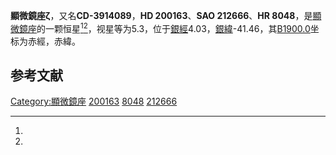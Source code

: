 {{Starbox begin
| name = 顯微鏡座ζ
}}
{{Starbox observe
| epoch = [[J2000.0|J2000.0]]
| constell = [[顯微鏡座|顯微鏡座]]<ref name=SIMBAD>{{cite web
 | url=http://simbad.u-strasbg.fr/simbad/sim-id?Ident=HR+8048
 | title =Pulsating variable Star
 | publisher=Centre de Données astronomiques de Strasbourg
 | work=SIMBAD
 | accessdate=2012-07-13}}</ref><ref name=DATA>{{cite web
 | url=http://vizier.u-strasbg.fr/viz-bin/VizieR-5?-out.add=.&-source=5050&-corr=PK=HR&-out.max=9999&HR=8048
 | title=VizieR Detailed Page
 | accessdate=2012-07-13
 | archive-date=2019-02-21
 | archive-url=https://web.archive.org/web/20190221120108/http://vizier.u-strasbg.fr/viz-bin/VizieR-5?-out.add=.&-source=5050&-corr=PK=HR&-out.max=9999&HR=8048
 | dead-url=no
 }}</ref>
| 星官 = 
| ra = {{RA|21|2|58}}<ref name=SIMBAD /><ref name=DATA />
| dec = {{DEC|-38|37|54}}<ref name=SIMBAD /><ref name=DATA />
| appmag_v = 5.3<ref name=SIMBAD /><ref name=DATA />
}}
{{Starbox character
| class = F3V<ref name=SIMBAD /><ref name=DATA />
| b-v = 0.41<ref name=SIMBAD /><ref name=DATA />
| u-b = <ref name=SIMBAD /><ref name=DATA />
| r-i = <ref name=SIMBAD /><ref name=DATA />
| variable = 
}}
{{Starbox astrometry
| radial_v = 
| prop_mo_ra = 5
| parallax = 0.024
| p_error = 
}}
{{Starbox catalog
| names =CD-3914089，[[SAO星表|SAO]] 212666，[[HD星表|HD]] 200163，[[HR星表|HR]] 8048}}
{{Starbox reference |Simbad=HR+8048}}
{{Starbox end}}

'''顯微鏡座ζ'''，又名'''CD-3914089'''，'''HD 200163'''、'''SAO 212666'''、'''HR 8048'''，是[[顯微鏡座|顯微鏡座]]的一颗恒星<ref name=SIMBAD /><ref name=DATA />，视星等为5.3，位于[[銀道座標系|銀經]]4.03，[[銀道座標系|銀緯]]-41.46，其[[B1900.0|B1900.0]]坐标为赤經{{RA|20|56|34.6}}，赤緯{{DEC|-39|-41.46|19}}。

== 参考文献 ==
{{reflist}}

{{star-stub}}

{{顯微鏡座恒星}}
[[Category:顯微鏡座|Category:顯微鏡座]]
[[Category:HD和HDE天體|200163]]
[[Category:HR天體|8048]]
[[Category:SAO天體|212666]]